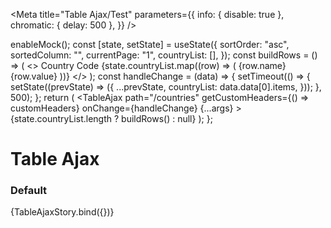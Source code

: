 

<Meta
  title="Table Ajax/Test"
  parameters={{
    info: { disable: true },
    chromatic: { delay: 500 },
  }}
/>

  enableMock();
  const [state, setState] = useState({
    sortOrder: "asc",
    sortedColumn: "",
    currentPage: "1",
    countryList: [],
  });
  const buildRows = () => (
    <>
      <TableRow key="header" as="header">
        <TableHeader sortable name="name" scope="col">
          Country
        </TableHeader>
        <TableHeader scope="col">Code</TableHeader>
      </TableRow>
      {state.countryList.map((row) => (
        <TableRow key={row.id} uniqueID={row.id}>
          <TableCell>{row.name}</TableCell>
          <TableCell>{row.value}</TableCell>
        </TableRow>
      ))}
    </>
  );
  const handleChange = (data) => {
    setTimeout(() => {
      setState((prevState) => ({
        ...prevState,
        countryList: data.data[0].items,
      }));
    }, 500);
  };
  return (
    <TableAjax
      path="/countries"
      getCustomHeaders={() => customHeaders}
      onChange={handleChange}
      {...args}
    >
      {state.countryList.length ? buildRows() : null}
    </TableAjax>
  );
};

# Table Ajax

### Default

<Preview>
  <Story
    name="default"
    args={{
      pageSize: "5",
      paginate: TableAjax.defaultProps.paginate,
      customHeaders: {
        Accept: "application/json",
      },
    }}
  >
    {TableAjaxStory.bind({})}
  </Story>
</Preview>
